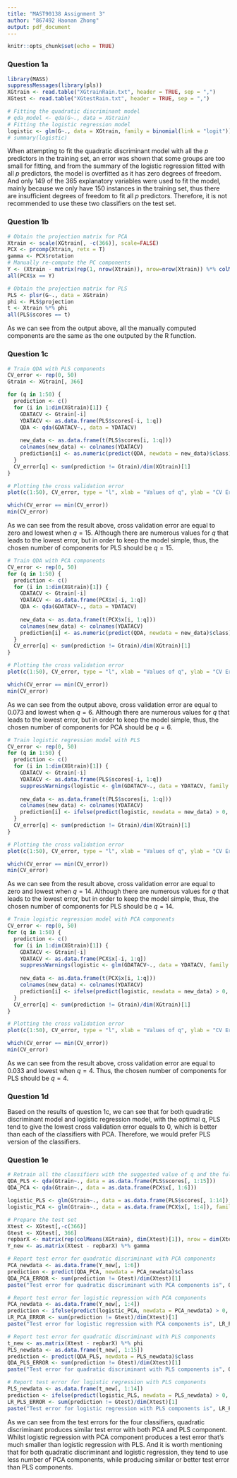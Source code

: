 ```yaml
---
title: "MAST90138 Assignment 3"
author: "867492 Haonan Zhong"
output: pdf_document
---
```


```r
knitr::opts_chunk$set(echo = TRUE)
```

### Question 1a
```r
library(MASS)
suppressMessages(library(pls))
XGtrain <- read.table("XGtrainRain.txt", header = TRUE, sep = ",")
XGtest <- read.table("XGtestRain.txt", header = TRUE, sep = ",")
```

```r
# Fitting the quadratic discriminant model
# qda_model <- qda(G~., data = XGtrain)
# Fitting the logistic regression model
logistic <- glm(G~., data = XGtrain, family = binomial(link = "logit"))
# summary(logistic)
```
When attempting to fit the quadratic discriminant model with all the $p$ predictors in the training set, an error was shown that some groups are too small for fitting, and from the summary of the logistic regression fitted with all $p$ predictors, the model is overfitted as it has zero degrees of freedom. And only 149 of the 365 explanatory variables were used to fit the model, mainly because we only have 150 instances in the training set, thus there are insufficient degrees of freedom to fit all $p$ predictors. Therefore, it is not recommended to use these two classifiers on the test set.

### Question 1b
```r
# Obtain the projection matrix for PCA
Xtrain <- scale(XGtrain[, -c(366)], scale=FALSE)
PCX <- prcomp(Xtrain, retx = T)
gamma <- PCX$rotation
# Manually re-compute the PC components
Y <- (Xtrain - matrix(rep(1, nrow(Xtrain)), nrow=nrow(Xtrain)) %*% colMeans(Xtrain)) %*% gamma
all(PCX$x == Y)

# Obtain the projection matrix for PLS
PLS <- plsr(G~., data = XGtrain)
phi <- PLS$projection
t <- Xtrain %*% phi
all(PLS$scores == t)
```
As we can see from the output above, all the manually computed components are the same as the one outputed by the R function.

### Question 1c
```r
# Train QDA with PLS components
CV_error <- rep(0, 50)
Gtrain <- XGtrain[, 366]

for (q in 1:50) {
  prediction <- c()
  for (i in 1:dim(XGtrain)[1]) {
    GDATACV <- Gtrain[-i]
    YDATACV <- as.data.frame(PLS$scores[-i, 1:q])
    QDA <- qda(GDATACV~., data = YDATACV)
    
    new_data <- as.data.frame(t(PLS$scores[i, 1:q]))
    colnames(new_data) <- colnames(YDATACV)
    prediction[i] <- as.numeric(predict(QDA, newdata = new_data)$class) - 1
  }
  CV_error[q] <- sum(prediction != Gtrain)/dim(XGtrain)[1]
}

# Plotting the cross validation error
plot(c(1:50), CV_error, type = "l", xlab = "Values of q", ylab = "CV Error", main = "PLS CV Error")
```

```r
which(CV_error == min(CV_error))
min(CV_error)
```
As we can see from the result above, cross validation error are equal to zero and lowest when $q = 15$. Although there are numerous values for $q$ that leads to the lowest error, but in order to keep the model simple, thus, the chosen number of components for PLS should be $q=15$.

```r
# Train QDA with PCA components
CV_error <- rep(0, 50)
for (q in 1:50) {
  prediction <- c()
  for (i in 1:dim(XGtrain)[1]) {
    GDATACV <- Gtrain[-i]
    YDATACV <- as.data.frame(PCX$x[-i, 1:q])
    QDA <- qda(GDATACV~., data = YDATACV)
    
    new_data <- as.data.frame(t(PCX$x[i, 1:q]))
    colnames(new_data) <- colnames(YDATACV)
    prediction[i] <- as.numeric(predict(QDA, newdata = new_data)$class) - 1
  }
  CV_error[q] <- sum(prediction != Gtrain)/dim(XGtrain)[1]
}

# Plotting the cross validation error
plot(c(1:50), CV_error, type = "l", xlab = "Values of q", ylab = "CV Error", main = "PCA CV Error")
```

```r
which(CV_error == min(CV_error))
min(CV_error)
```
As we can see from the output above, cross validation error are equal to 0.073 and lowest when $q=6$. Although there are numerous values for $q$ that leads to the lowest error, but in order to keep the model simple, thus, the chosen number of components for PCA should be $q=6$.

```r
# Train logistic regression model with PLS
CV_error <- rep(0, 50)
for (q in 1:50) {
  prediction <- c()
  for (i in 1:dim(XGtrain)[1]) {
    GDATACV <- Gtrain[-i]
    YDATACV <- as.data.frame(PLS$scores[-i, 1:q])
    suppressWarnings(logistic <- glm(GDATACV~., data = YDATACV, family = binomial(link = "logit")))
    
    new_data <- as.data.frame(t(PLS$scores[i, 1:q]))
    colnames(new_data) <- colnames(YDATACV)
    prediction[i] <- ifelse(predict(logistic, newdata = new_data) > 0, 1, 0)
  }
  CV_error[q] <- sum(prediction != Gtrain)/dim(XGtrain)[1]
}

# Plotting the cross validation error
plot(c(1:50), CV_error, type = "l", xlab = "Values of q", ylab = "CV Error", main = "PLS CV Error")
```

```r
which(CV_error == min(CV_error))
min(CV_error)
```
As we can see from the result above, cross validation error are equal to zero and lowest when $q = 14$. Although there are numerous values for $q$ that leads to the lowest error, but in order to keep the model simple, thus, the chosen number of components for PLS should be $q=14$.

```r
# Train logistic regression model with PCA components
CV_error <- rep(0, 50)
for (q in 1:50) {
  prediction <- c()
  for (i in 1:dim(XGtrain)[1]) {
    GDATACV <- Gtrain[-i]
    YDATACV <- as.data.frame(PCX$x[-i, 1:q])
    suppressWarnings(logistic <- glm(GDATACV~., data = YDATACV, family = binomial(link = "logit")))
    
    new_data <- as.data.frame(t(PCX$x[i, 1:q]))
    colnames(new_data) <- colnames(YDATACV)
    prediction[i] <- ifelse(predict(logistic, newdata = new_data) > 0, 1, 0)
  }
  CV_error[q] <- sum(prediction != Gtrain)/dim(XGtrain)[1]
}

# Plotting the cross validation error
plot(c(1:50), CV_error, type = "l", xlab = "Values of q", ylab = "CV Error", main = "PLS CV Error")
```

```r
which(CV_error == min(CV_error))
min(CV_error)
```
As we can see from the result above, cross validation error are equal to 0.033 and lowest when $q = 4$. Thus, the chosen number of components for PLS should be $q=4$.

### Question 1d
Based on the results of question 1c, we can see that for both quadratic discriminant model and logistic regression model, with the optimal q, PLS tend to give the lowest cross validation error equals to 0, which is better than each of the classifiers with PCA. Therefore, we would prefer PLS version of the classifiers.

### Question 1e
```r
# Retrain all the classifiers with the suggested value of q and the full training set
QDA_PLS <- qda(Gtrain~., data = as.data.frame(PLS$scores[, 1:15]))
QDA_PCA <- qda(Gtrain~., data = as.data.frame(PCX$x[, 1:6]))

logistic_PLS <- glm(Gtrain~., data = as.data.frame(PLS$scores[, 1:14]), family = binomial(link = "logit"))
logistic_PCA <- glm(Gtrain~., data = as.data.frame(PCX$x[, 1:4]), family = binomial(link = "logit"))
```

```r
# Prepare the test set
Xtest <- XGtest[,-c(366)]
Gtest <- XGtest[, 366]
repbarX <- matrix(rep(colMeans(XGtrain), dim(Xtest)[1]), nrow = dim(Xtest)[1], byrow = T)
Y_new <- as.matrix(Xtest - repbarX) %*% gamma

# Report test error for quadratic discriminant with PCA components
PCA_newdata <- as.data.frame(Y_new[, 1:6])
prediction <- predict(QDA_PCA, newdata = PCA_newdata)$class
QDA_PCA_ERROR <- sum(prediction != Gtest)/dim(Xtest)[1]
paste("Test error for quadratic discriminant with PCA components is", QDA_PCA_ERROR)
```

```r
# Report test error for logistic regression with PCA components
PCA_newdata <- as.data.frame(Y_new[, 1:4])
prediction <- ifelse(predict(logistic_PCA, newdata = PCA_newdata) > 0, 1, 0)
LR_PCA_ERROR <- sum(prediction != Gtest)/dim(Xtest)[1]
paste("Test error for logistic regression with PCA components is", LR_PCA_ERROR)
```

```r
# Report test error for quadratic discriminant with PLS components
t_new <- as.matrix(Xtest - repbarX) %*% phi
PLS_newdata <- as.data.frame(t_new[, 1:15])
prediction <- predict(QDA_PLS, newdata = PLS_newdata)$class
QDA_PLS_ERROR <- sum(prediction != Gtest)/dim(Xtest)[1]
paste("Test error for quadratic discriminant with PLS components is", QDA_PLS_ERROR)
```

```r
# Report test error for logistic regression with PLS components
PLS_newdata <- as.data.frame(t_new[, 1:14])
prediction <- ifelse(predict(logistic_PLS, newdata = PLS_newdata) > 0, 1, 0)
LR_PLS_ERROR <- sum(prediction != Gtest)/dim(Xtest)[1]
paste("Test error for logistic regression with PLS components is", LR_PLS_ERROR)
```
As we can see from the test errors for the four classifiers, quadratic discriminant produces similar test error with both PCA and PLS component. Whilst logistic regression with PCA component produces a test error that's much smaller than logistic regression with PLS. And it is worth mentioning that for both quadratic discriminant and logistic regression, they tend to use less number of PCA components, while producing similar or better test error than PLS components.
